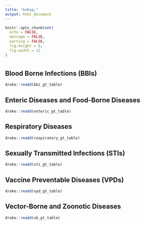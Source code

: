 ```yaml
---
title: "&nbsp;"
output: html_document
---
```


```r
knitr::opts_chunk$set(
  echo = FALSE,
  message = FALSE,
  warning = FALSE,
  fig.height = 8,
  fig.width = 12
)
```

# {.tabset .tabset-fade .tabset-pills}

## Blood Borne Infections (BBIs)

```r
drake::readd(bbi_gt_table)
```

## Enteric Diseases and Food-Borne Diseases

```r
drake::readd(enteric_gt_table)
```

## Respiratory Diseases

```r
drake::readd(respiratory_gt_table)
```

## Sexually Transmitted Infections (STIs)

```r
drake::readd(sti_gt_table)
```

## Vaccine Preventable Diseases (VPDs)

```r
drake::readd(vpd_gt_table)
```

## Vector-Borne and Zoonotic Diseases

```r
drake::readd(vb_gt_table)
```